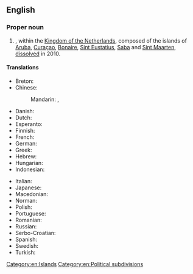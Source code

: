 ==English==
{{wikipedia}}

===Proper noun===
{{en-proper noun}}

# {{lb|en|historical}} {{place|en|former autonomous country|r/Caribbean}}, within the [[Kingdom of the Netherlands]], composed of the islands of [[Aruba]], [[Curaçao]], [[Bonaire]], [[Sint Eustatius]], [[Saba]] and [[Sint Maarten]], [[dissolve]]d in 2010.

====Translations====
{{trans-top|former autonomous territory}}
* Breton: {{t|br|Antilhez nederlandat}}
* Chinese:
*: Mandarin: {{t+|cmn|荷屬安的列斯}}, {{t+|cmn|荷属安的列斯|tr=Héshǔ Āndelièsī}}
* Danish: {{t|da|Nederlandske Antiller|p}}
* Dutch: {{t+|nl|Nederlandse Antillen|p}}
* Esperanto: {{t|eo|Nederlandaj Antiloj}}
* Finnish: {{t|fi|Alankomaiden Antillit}}
* French: {{t+|fr|Antilles néerlandaises|p}}
* German: {{t+|de|Niederländische Antillen|p}}
* Greek: {{t+|el|Ολλανδικές Αντίλλες|f-p}}
* Hebrew: {{t|he|האנטילים ההולנדיים|tr=ha-Antilim ha-Holandiyim|sc=Hebr}}
* Hungarian: {{t+|hu|Holland Antillák}}
* Indonesian: {{t|id|Antilles Belanda}}
{{trans-mid}}
* Italian: {{t|it|Antille olandesi|p}}
* Japanese: {{t|ja|オランダ領アンティル|tr=Oranda-ryō Antiru|sc=Jpan}}
* Macedonian: {{t|mk|Холандски Анти́ли|p}}
* Norman: {{t|nrf|Antilles des Pays Bas|f-p}} {{qualifier|Jersey}}
* Polish: {{t+|pl|Antyle Holenderskie}}
* Portuguese: {{t+|pt|Antilhas Neerlandesas|p}}
* Romanian: {{t|ro|Antilele Olandeze|f-p}}
* Russian: {{t+|ru|Антильские острова}}
* Serbo-Croatian: {{t|sh|Nizozemski Antili|m-p}}
* Spanish: {{t+|es|Antillas Neerlandesas|p}}
* Swedish: {{t+|sv|Nederländska Antillerna|p}}
* Turkish: {{t+|tr|Hollanda Antilleri}}
{{trans-bottom}}

[[Category:en:Islands]]
[[Category:en:Political subdivisions]]